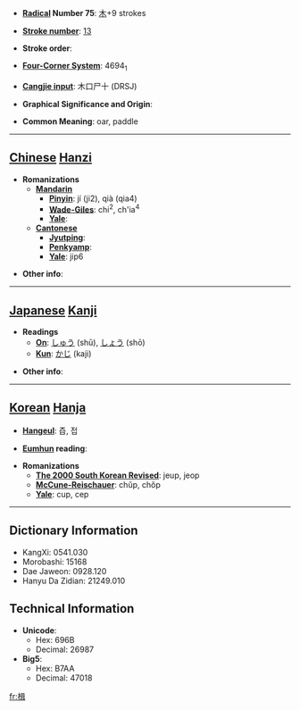* '''[[Wiktionary:Chinese radical index| Radical]] Number 75''': [[Wiktionary:Chinese radical index 木|木]]+9 strokes

* '''[[Wiktionary:Chinese total strokes index|Stroke number]]''': [[Wiktionary:Chinese total strokes index 13|13]]

* '''Stroke order''': 

* '''[[Wiktionary:Chinese four corner index|Four-Corner System]]''': 4694<sub>1</sub>

* '''[[Wiktionary:Chinese Cangjie index|Cangjie input]]''': 木口尸十 (DRSJ)

* '''Graphical Significance and Origin''': 

* '''Common Meaning''': oar, paddle

----

== [[Chinese]] [[Hanzi]] ==

* '''Romanizations'''
** '''[[Mandarin]]'''
*** '''[[Pinyin]]''': jí (ji2), qià (qia4)
*** '''[[Wade-Giles]]''': chi<sup>2</sup>, ch'ia<sup>4</sup>
*** '''[[Yale]]''': 
** '''[[Cantonese]]'''
*** '''[[Jyutping]]''':
*** '''[[Penkyamp]]''': 
*** '''[[Yale]]''': jip6

* '''Other info''': 

----

== [[Japanese]] [[Kanji]] ==

* '''Readings'''
** '''[[On]]''': [[しゅう]] (shū), [[しょう]] (shō)
** '''[[Kun]]''': [[かじ]] (kaji)

* '''Other info''':  

----

== [[Korean]] [[Hanja]] ==

* '''[[Hangeul]]''': 즙, 접

* '''[[Eumhun]] reading''': 

* '''Romanizations'''
** '''[[The 2000 South Korean Revised Romanization|The 2000 South Korean Revised]]''': jeup, jeop
** '''[[McCune-Reischauer]]''': chŭp, chŏp
** '''[[Yale]]''': cup, cep

----

== Dictionary Information ==

* KangXi: 0541.030
* Morobashi: 15168
* Dae Jaweon: 0928.120
* Hanyu Da Zidian: 21249.010

== Technical Information ==

* '''Unicode''':
** Hex: 696B
** Decimal: 26987
* '''Big5''':
** Hex: B7AA
** Decimal: 47018

[[fr:楫]]
